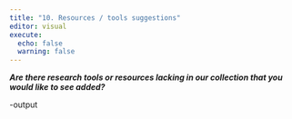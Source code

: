 ```yaml
---
title: "10. Resources / tools suggestions"
editor: visual
execute:
  echo: false
  warning: false
---
```


***Are there research tools or resources lacking in our collection that you would like to see added?***

-output
